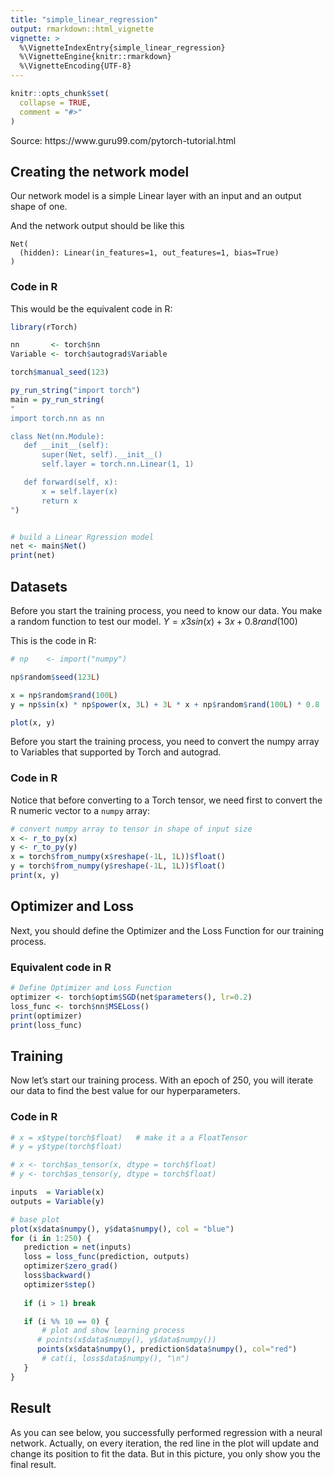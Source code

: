 ```yaml
---
title: "simple_linear_regression"
output: rmarkdown::html_vignette
vignette: >
  %\VignetteIndexEntry{simple_linear_regression}
  %\VignetteEngine{knitr::rmarkdown}
  %\VignetteEncoding{UTF-8}
---
```


```r
knitr::opts_chunk$set(
  collapse = TRUE,
  comment = "#>"
)
```


Source: https://www.guru99.com/pytorch-tutorial.html


## Creating the network model

Our network model is a simple Linear layer with an input and an output shape of one.

And the network output should be like this

```
Net(
  (hidden): Linear(in_features=1, out_features=1, bias=True)
)
```

### Code in R
This would be the equivalent code in R:

```r
library(rTorch)

nn       <- torch$nn
Variable <- torch$autograd$Variable

torch$manual_seed(123)

py_run_string("import torch")
main = py_run_string(
"
import torch.nn as nn

class Net(nn.Module):
   def __init__(self):
       super(Net, self).__init__()
       self.layer = torch.nn.Linear(1, 1)

   def forward(self, x):
       x = self.layer(x)      
       return x
")


# build a Linear Rgression model
net <- main$Net()
print(net)
```


## Datasets

Before you start the training process, you need to know our data. You make a random function to test our model. $Y = x3 sin(x)+ 3x+0.8 rand(100)$

This is the code in R:

```r
# np    <- import("numpy")

np$random$seed(123L)

x = np$random$rand(100L)
y = np$sin(x) * np$power(x, 3L) + 3L * x + np$random$rand(100L) * 0.8

plot(x, y)
```


Before you start the training process, you need to convert the numpy array to Variables that supported by Torch and autograd.

### Code in R
Notice that before converting to a Torch tensor, we need first to convert the R numeric vector to a `numpy` array:

```r
# convert numpy array to tensor in shape of input size
x <- r_to_py(x)
y <- r_to_py(y)
x = torch$from_numpy(x$reshape(-1L, 1L))$float()
y = torch$from_numpy(y$reshape(-1L, 1L))$float()
print(x, y)
```

## Optimizer and Loss
Next, you should define the Optimizer and the Loss Function for our training process.

### Equivalent code in R

```r
# Define Optimizer and Loss Function
optimizer <- torch$optim$SGD(net$parameters(), lr=0.2)
loss_func <- torch$nn$MSELoss()
print(optimizer)
print(loss_func)
```

## Training

Now let's start our training process. With an epoch of 250, you will iterate our data to find the best value for our hyperparameters.

### Code in R

```r
# x = x$type(torch$float)   # make it a a FloatTensor
# y = y$type(torch$float)

# x <- torch$as_tensor(x, dtype = torch$float)
# y <- torch$as_tensor(y, dtype = torch$float)

inputs  = Variable(x)
outputs = Variable(y)

# base plot
plot(x$data$numpy(), y$data$numpy(), col = "blue")
for (i in 1:250) {
   prediction = net(inputs)
   loss = loss_func(prediction, outputs)
   optimizer$zero_grad()
   loss$backward()
   optimizer$step()
   
   if (i > 1) break

   if (i %% 10 == 0) {
       # plot and show learning process
      # points(x$data$numpy(), y$data$numpy())
      points(x$data$numpy(), prediction$data$numpy(), col="red")
       # cat(i, loss$data$numpy(), "\n")
   }
}
```


## Result

As you can see below, you successfully performed regression with a neural network. Actually, on every iteration, the red line in the plot will update and change its position to fit the data. But in this picture, you only show you the final result.


